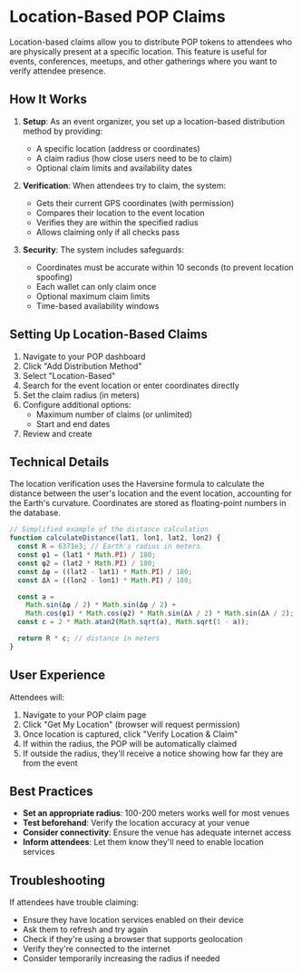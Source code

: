 # Location-Based POP Claims

Location-based claims allow you to distribute POP tokens to attendees who are physically present at a specific location. This feature is useful for events, conferences, meetups, and other gatherings where you want to verify attendee presence.

## How It Works

1. **Setup**: As an event organizer, you set up a location-based distribution method by providing:
   - A specific location (address or coordinates)
   - A claim radius (how close users need to be to claim)
   - Optional claim limits and availability dates

2. **Verification**: When attendees try to claim, the system:
   - Gets their current GPS coordinates (with permission)
   - Compares their location to the event location
   - Verifies they are within the specified radius
   - Allows claiming only if all checks pass

3. **Security**: The system includes safeguards:
   - Coordinates must be accurate within 10 seconds (to prevent location spoofing)
   - Each wallet can only claim once
   - Optional maximum claim limits
   - Time-based availability windows

## Setting Up Location-Based Claims

1. Navigate to your POP dashboard
2. Click "Add Distribution Method"
3. Select "Location-Based"
4. Search for the event location or enter coordinates directly
5. Set the claim radius (in meters)
6. Configure additional options:
   - Maximum number of claims (or unlimited)
   - Start and end dates
7. Review and create

## Technical Details

The location verification uses the Haversine formula to calculate the distance between the user's location and the event location, accounting for the Earth's curvature. Coordinates are stored as floating-point numbers in the database.

```typescript
// Simplified example of the distance calculation
function calculateDistance(lat1, lon1, lat2, lon2) {
  const R = 6371e3; // Earth's radius in meters
  const φ1 = (lat1 * Math.PI) / 180;
  const φ2 = (lat2 * Math.PI) / 180;
  const Δφ = ((lat2 - lat1) * Math.PI) / 180;
  const Δλ = ((lon2 - lon1) * Math.PI) / 180;

  const a =
    Math.sin(Δφ / 2) * Math.sin(Δφ / 2) +
    Math.cos(φ1) * Math.cos(φ2) * Math.sin(Δλ / 2) * Math.sin(Δλ / 2);
  const c = 2 * Math.atan2(Math.sqrt(a), Math.sqrt(1 - a));

  return R * c; // distance in meters
}
```

## User Experience

Attendees will:
1. Navigate to your POP claim page
2. Click "Get My Location" (browser will request permission)
3. Once location is captured, click "Verify Location & Claim"
4. If within the radius, the POP will be automatically claimed
5. If outside the radius, they'll receive a notice showing how far they are from the event

## Best Practices

- **Set an appropriate radius**: 100-200 meters works well for most venues
- **Test beforehand**: Verify the location accuracy at your venue
- **Consider connectivity**: Ensure the venue has adequate internet access
- **Inform attendees**: Let them know they'll need to enable location services

## Troubleshooting

If attendees have trouble claiming:
- Ensure they have location services enabled on their device
- Ask them to refresh and try again
- Check if they're using a browser that supports geolocation
- Verify they're connected to the internet
- Consider temporarily increasing the radius if needed 